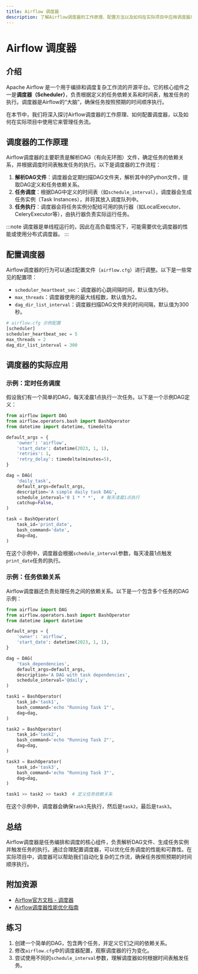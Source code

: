 ```yaml
---
title: Airflow 调度器
description: 了解Airflow调度器的工作原理、配置方法以及如何在实际项目中应用调度器来管理任务流。
---
```


# Airflow 调度器

## 介绍

Apache Airflow 是一个用于编排和调度复杂工作流的开源平台。它的核心组件之一是**调度器（Scheduler）**，负责根据定义的任务依赖关系和时间表，触发任务的执行。调度器是Airflow的“大脑”，确保任务按照预期的时间顺序执行。

在本节中，我们将深入探讨Airflow调度器的工作原理、如何配置调度器，以及如何在实际项目中使用它来管理任务流。

## 调度器的工作原理

Airflow调度器的主要职责是解析DAG（有向无环图）文件，确定任务的依赖关系，并根据调度时间表触发任务的执行。以下是调度器的工作流程：

1. **解析DAG文件**：调度器会定期扫描DAG文件夹，解析其中的Python文件，提取DAG定义和任务依赖关系。
2. **任务调度**：根据DAG中定义的时间表（如`schedule_interval`），调度器会生成任务实例（Task Instances），并将其放入调度队列中。
3. **任务执行**：调度器会将任务实例分配给可用的执行器（如LocalExecutor、CeleryExecutor等），由执行器负责实际运行任务。

:::note
调度器是单线程运行的，因此在高负载情况下，可能需要优化调度器的性能或使用分布式调度器。
:::

## 配置调度器

Airflow调度器的行为可以通过配置文件（`airflow.cfg`）进行调整。以下是一些常见的配置项：

- `scheduler_heartbeat_sec`：调度器的心跳间隔时间，默认值为5秒。
- `max_threads`：调度器使用的最大线程数，默认值为2。
- `dag_dir_list_interval`：调度器扫描DAG文件夹的时间间隔，默认值为300秒。

```python
# airflow.cfg 示例配置
[scheduler]
scheduler_heartbeat_sec = 5
max_threads = 2
dag_dir_list_interval = 300
```

## 调度器的实际应用

### 示例：定时任务调度

假设我们有一个简单的DAG，每天凌晨1点执行一次任务。以下是一个示例DAG定义：

```python
from airflow import DAG
from airflow.operators.bash import BashOperator
from datetime import datetime, timedelta

default_args = {
    'owner': 'airflow',
    'start_date': datetime(2023, 1, 1),
    'retries': 1,
    'retry_delay': timedelta(minutes=5),
}

dag = DAG(
    'daily_task',
    default_args=default_args,
    description='A simple daily task DAG',
    schedule_interval='0 1 * * *',  # 每天凌晨1点执行
    catchup=False,
)

task = BashOperator(
    task_id='print_date',
    bash_command='date',
    dag=dag,
)
```

在这个示例中，调度器会根据`schedule_interval`参数，每天凌晨1点触发`print_date`任务的执行。

### 示例：任务依赖关系

Airflow调度器还负责处理任务之间的依赖关系。以下是一个包含多个任务的DAG示例：

```python
from airflow import DAG
from airflow.operators.bash import BashOperator
from datetime import datetime

default_args = {
    'owner': 'airflow',
    'start_date': datetime(2023, 1, 1),
}

dag = DAG(
    'task_dependencies',
    default_args=default_args,
    description='A DAG with task dependencies',
    schedule_interval='@daily',
)

task1 = BashOperator(
    task_id='task1',
    bash_command='echo "Running Task 1"',
    dag=dag,
)

task2 = BashOperator(
    task_id='task2',
    bash_command='echo "Running Task 2"',
    dag=dag,
)

task3 = BashOperator(
    task_id='task3',
    bash_command='echo "Running Task 3"',
    dag=dag,
)

task1 >> task2 >> task3  # 定义任务依赖关系
```

在这个示例中，调度器会确保`task1`先执行，然后是`task2`，最后是`task3`。

## 总结

Airflow调度器是任务编排和调度的核心组件，负责解析DAG文件、生成任务实例并触发任务的执行。通过合理配置调度器，可以优化任务调度的性能和可靠性。在实际项目中，调度器可以帮助我们自动化复杂的工作流，确保任务按照预期的时间顺序执行。

## 附加资源

- [Airflow官方文档 - 调度器](https://airflow.apache.org/docs/apache-airflow/stable/concepts/scheduler.html)
- [Airflow调度器性能优化指南](https://airflow.apache.org/docs/apache-airflow/stable/best-practices.html#scheduler-tuning)

## 练习

1. 创建一个简单的DAG，包含两个任务，并定义它们之间的依赖关系。
2. 修改`airflow.cfg`中的调度器配置，观察调度器的行为变化。
3. 尝试使用不同的`schedule_interval`参数，理解调度器如何根据时间表触发任务。